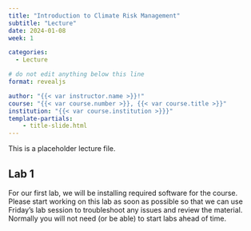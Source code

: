 ```yaml
---
title: "Introduction to Climate Risk Management"
subtitle: "Lecture"
date: 2024-01-08
week: 1

categories: 
  - Lecture

# do not edit anything below this line
format: revealjs

author: "{{< var instructor.name >}}!"
course: "{{< var course.number >}}, {{< var course.title >}}"
institution: "{{< var course.institution >}}}"
template-partials:
    - title-slide.html
---
```


This is a placeholder lecture file.

## Lab 1

For our first lab, we will be installing required software for the course.
Please start working on this lab as soon as possible so that we can use Friday's lab session to troubleshoot any issues and review the material.
Normally you will not need (or be able) to start labs ahead of time.